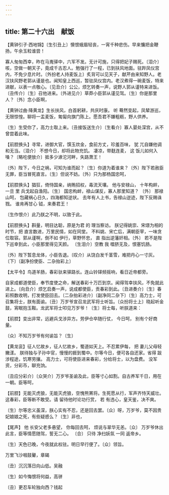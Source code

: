 ```yaml
---
---
---
```

title: 第二十六出　献饭
---



【黄钟引子·西地锦】〔生引丑上〕懊恨蛾眉轻丧，一宵千种悲伤。早来慵把金鞭扬，午余玉粒谁尝！

寡人匆匆西幸，昨在马嵬驿中，六军不发。无计可施，只得把妃子赐死。〔泪介〕咳，空做一朝天子，竟成千古忍人。勉强行了一程，已到扶风地面。驻跸凤仪宫内，不免少息片时。〔外扮老人持麦饭上〕炙背可以见天子，献芹由来知野人。老汉扶风野老郭从谨是也。闻知皇上西巡，暂驻凤仪宫内。老汉煮得一碗麦饭，特来进献，以表一点敬心。〔见丑介〕公公，烦乞转奏一声，说野人郭从谨特来进饭。〔丑传介〕〔生〕召他进来。〔外进见介〕草莽小臣郭从谨见驾。〔生〕你是那里人？〔外〕念小臣啊，



【黄钟过曲·降黄龙】生长扶风，白首躬耕，共庆时康。 听 蓦然变起，凤辇游巡，无限惊惶。聊将一盂麦饭，匍匐向旗门陈上。愿吾君不嫌粗粝，野人供养。

〔生〕生受你了，高力士取上来。〔丑接饭送生介〕〔生看介〕寡人晏处深宫，从不曾尝着此味。



【前腔换头】寻常，进御大官，馔玉炊金，食前方丈，珍羞百味， 犹 兀自嫌他调和无当。〔泪介〕 不想今日，却将此物充饥。 凄凉，带麸连麦， 这 饭儿如何入嗓？〔略吃便放介〕抵多少滹沱河畔，失路萧王！

〔外〕陛下，今日之祸，可知为谁而起？〔生〕你道为着谁来？〔外〕陛下若赦臣无罪，臣当冒死直言。〔生〕但说不妨。〔外〕只为那杨国忠呵，



【前腔换头】猖狂，倚恃国亲，纳贿招权，毒流天壤。 他与安禄山， 十年构衅，一旦 里 兵戈起自渔阳。〔生〕 国忠构衅，禄山谋反，寡人那里知道？ 〔外〕 那禄山呵， 包藏祸心日久，四海都知逆状。 去年有人上书，告禄山逆迹，陛下反赐诛戮。 谁肯再甘心 钺，来奏君王！

〔生作恨介〕此乃朕之不明，以致于此。



【前腔换头】斟量，明目达聪，原是为君 的 理当察访。 朕记得姚崇、宋璟为相的时节，把 直言数进，万里民情，如在同堂。 不料姚、宋亡后，满朝臣宰，一味贪位取容。郭从谨啊，倒不如 伊行，草野怀忠， 直 指出逆藩奸相。〔外〕 若不是陛下巡幸到此，小臣那里得见天颜。 〔生泪介〕空教 我 噬脐无及，恨塞饥肠。

〔外〕陛下暂息龙体，小臣告退。〔叹介〕从饶白发千茎雪，难把丹心一寸灰。〔下〕〔副净扮使臣、二杂抬彩上〕



【太平令】鸟道羊肠，春彩驮来驿路长。连山铃铎频摇响，看日近帝都旁。

自家成都道使臣，奉节度使之命，解送春彩十万匹到京。闻得驾幸扶风，不免就此进上。〔向丑介〕烦乞启奏一声，说成都使臣，贡春彩到此。〔丑进奏介〕〔生〕春彩照数收明，打发使臣回去。〔二杂抬彩进介〕〔副净同二杂下〕〔生〕高力士，可召集将士，朕有面谕。〔丑〕万岁爷宣召龙武军将士听旨。〔众扮将士上〕晓起听金鼓，宵眠抱玉鞍。龙武军将士叩见万岁爷！〔生〕将士每，听朕道来：



【前腔】变出非常，远避兵戈涉异方。劳伊仓卒随行仗， 今日呵， 别有个好商量。

〔众〕不知万岁爷有何谕旨？〔生〕



【黄龙衮】征人忆故乡，征人忆故乡，蜀道如天上。不忍累伊每， 把 妻儿父母轻撇漾。 朕待独与子孙中官，慢慢的捱到蜀中。尔等今日，便可各自还家。省得 跋涉程途，饥寒劳攘。 高力士，可将使臣进来春彩，分给将士，以为盘费。 没军资，分彩币，聊充饷。

〔丑应分彩介〕〔众哭介〕万岁爷圣谕及此，臣等寸心如割。自古养军千日，用在一朝。臣等呵，



【前腔】无能灭虎狼，无能灭虎狼，空愧熊罴将。生死愿从行，军声齐恃天威壮。 这春彩，臣等断不敢受。请 留待他时论功行赏， 若 有违心，皇天鉴，决不爽。

〔生〕尔等忠义虽深，朕心实有不忍，还是回去罢。〔众〕呀，万岁爷，莫不因贵妃娘娘之死，有些疑惑么？〔生〕非也，



【尾声】 他 长安父老多悬望， 你每回去呵， 烦说与翠华无恙。〔众〕 万岁爷休出此言，臣等情愿随驾，誓无二心。 〔合〕 只待 净扫妖氛 一同 返帝乡。

〔生〕天色已晚，今夜就此权驻。明日早行便了。〔众〕领旨。



万里飞沙咽鼓鼙，章碣





〔丑〕沉沉落日向山低。吴融



〔生〕如今悔恨将何益，高骈



〔丑〕更忍车轮独向西？钱起